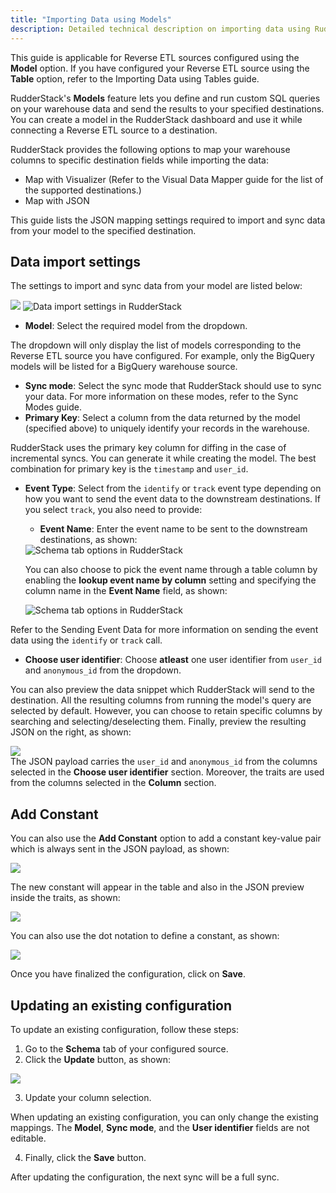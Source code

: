 ```yaml
---
title: "Importing Data using Models"
description: Detailed technical description on importing data using RudderStack’s Models feature.
---
```


<div class="infoBlock">
This guide is applicable for Reverse ETL sources configured using the <strong>Model</strong> option. If you have configured your Reverse ETL source using the <strong>Table</strong> option, refer to the <Link to="/sources/reverse-etl/common-settings/importing-data-using-tables/">Importing Data using Tables</Link> guide.
</div>

RudderStack's **Models** feature lets you define and run custom SQL queries on your warehouse data and send the results to your specified destinations. You can <Link to="/sources/reverse-etl/features/models/">create a model in the RudderStack dashboard</Link> and use it while connecting a Reverse ETL source to a destination.

RudderStack provides the following options to map your warehouse columns to specific destination fields while importing the data:

- Map with Visualizer (Refer to the <Link to="/sources/reverse-etl/features/visual-data-mapper/">Visual Data Mapper</Link> guide for the list of the supported destinations.)
- Map with JSON

This guide lists the JSON mapping settings required to import and sync data from your model to the specified destination.

## Data import settings

The settings to import and sync data from your model are listed below:

<img src="../../../assets/warehouse-actions-sources/models-name-enter.png" />
<img src="../../../assets/warehouse-actions-sources/data-import-settings-3.png" alt="Data import settings in RudderStack" />

- **Model**: Select the required model from the dropdown. 

<div class="infoBlock">
The dropdown will only display the list of models corresponding to the Reverse ETL source you have configured. For example, only the BigQuery models will be listed for a BigQuery warehouse source.
</div>

- **Sync mode**: Select the sync mode that RudderStack should use to sync your data. For more information on these modes, refer to the <Link to="/sources/reverse-etl/common-settings/sync-modes/">Sync Modes</Link> guide.
- **Primary Key**: Select a column from the data returned by the model (specified above) to uniquely identify your records in the warehouse.

<div class="infoBlock">
RudderStack uses the primary key column for diffing in the case of incremental syncs. You can generate it while creating the model. The best combination for primary key is the <code class="inline-code">timestamp</code> and <code class="inline-code">user_id</code>.
</div>

- **Event Type**: Select from the `identify` or `track` event type depending on how you want to send the event data to the downstream destinations. If you select `track`, you also need to provide:
    - **Event Name**: Enter the event name to be sent to the downstream destinations, as shown:
    
    <img src="../../../assets/warehouse-actions-sources/event-name-track.png" alt="Schema tab options in RudderStack" />
    
     You can also choose to pick the event name through a table column by enabling the **lookup event name by column** setting and specifying the column name in the **Event Name** field, as shown:

     <img src="../../../assets/warehouse-actions-sources/event-name-table-track.png" alt="Schema tab options in RudderStack" />

<div class="infoBlock">
Refer to the <Link to="/sources/reverse-etl/features/visual-data-mapper/">Sending Event Data</Link> for more information on sending the event data using the <code class="inline-code">identify</code> or <code class="inline-code">track</code> call.
</div>

- **Choose user identifier**: Choose **atleast** one user identifier from `user_id` and `anonymous_id` from the dropdown. 

You can also preview the data snippet which RudderStack will send to the destination. All the resulting columns from running the model's query are selected by default. However, you can choose to retain specific columns by searching and selecting/deselecting them. Finally, preview the resulting JSON on the right, as shown:

<img src="../../../assets/warehouse-actions-sources/models-data-snippet.png" />

<div class="infoBlock">
The JSON payload carries the <code class="inline-code">user_id</code> and <code class="inline-code">anonymous_id</code> from the columns selected in the <strong>Choose user identifier</strong> section. Moreover, the traits are used from the columns selected in the <strong>Column</strong> section.
</div>

## Add Constant

You can also use the **Add Constant** option to add a constant key-value pair which is always sent in the JSON payload, as shown:

<img src="../../../assets/warehouse-actions-sources/add-constant.png" />

The new constant will appear in the table and also in the JSON preview inside the traits, as shown:

<img src="../../../assets/warehouse-actions-sources/add-constant-in-json.png" />

You can also use the dot notation to define a constant, as shown:

<img src="../../../assets/warehouse-actions-sources/dot-notation-constant.png" />

Once you have finalized the configuration, click on **Save**.

## Updating an existing configuration 

To update an existing configuration, follow these steps:

1. Go to the **Schema** tab of your configured source.
2. Click the **Update** button, as shown:

<img src="../../../assets/warehouse-actions-sources/update-table-selection.png" />

3. Update your column selection.

<div class="warningBlock">
When updating an existing configuration, you can only change the existing mappings. The <strong>Model</strong>, <strong>Sync mode</strong>, and the <strong>User identifier</strong> fields are not editable. 
</div>

4. Finally, click the **Save** button.

<div class="infoBlock">
After updating the configuration, the next sync will be a full sync.
</div>


